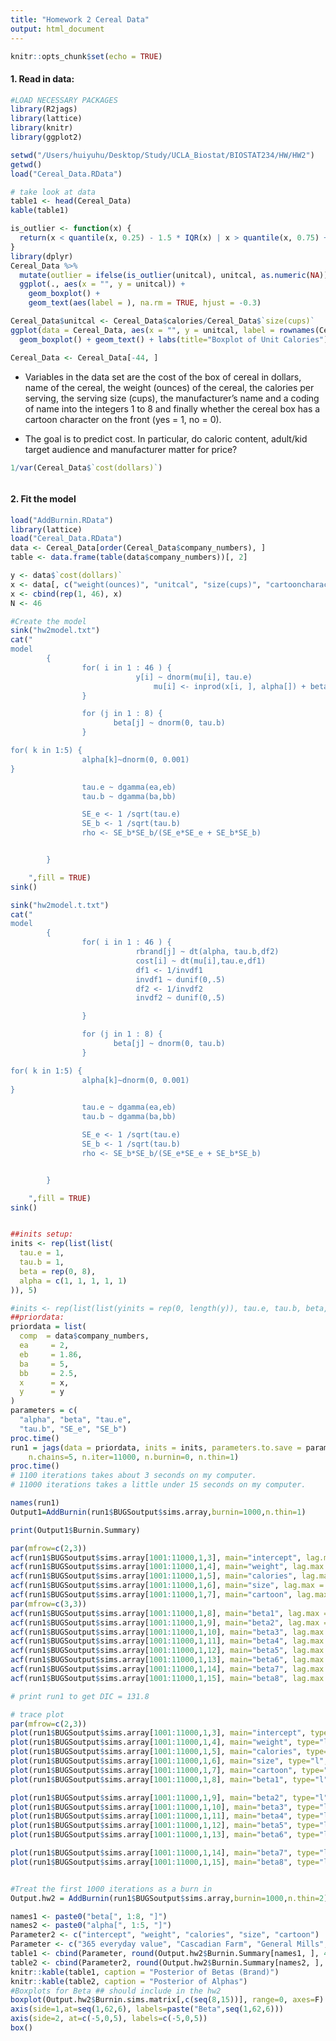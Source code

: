 ```yaml
---
title: "Homework 2 Cereal Data"
output: html_document
---
```


```r
knitr::opts_chunk$set(echo = TRUE)
```

#### 1. Read in data: 

```r
#LOAD NECESSARY PACKAGES
library(R2jags)
library(lattice)
library(knitr)
library(ggplot2)

setwd("/Users/huiyuhu/Desktop/Study/UCLA_Biostat/BIOSTAT234/HW/HW2")
getwd()
load("Cereal_Data.RData")

# take look at data
table1 <- head(Cereal_Data)
kable(table1)

is_outlier <- function(x) {
  return(x < quantile(x, 0.25) - 1.5 * IQR(x) | x > quantile(x, 0.75) + 1.5 * IQR(x))
}
library(dplyr)
Cereal_Data %>%
  mutate(outlier = ifelse(is_outlier(unitcal), unitcal, as.numeric(NA))) %>%
  ggplot(., aes(x = "", y = unitcal)) +
    geom_boxplot() +
    geom_text(aes(label = ), na.rm = TRUE, hjust = -0.3)

Cereal_Data$unitcal <- Cereal_Data$calories/Cereal_Data$`size(cups)`
ggplot(data = Cereal_Data, aes(x = "", y = unitcal, label = rownames(Cereal_Data))) + 
  geom_boxplot() + geom_text() + labs(title="Boxplot of Unit Calories")

Cereal_Data <- Cereal_Data[-44, ]

```
- Variables in the data set are the cost of the box of cereal in dollars, name of the cereal, the weight (ounces) of the cereal, the calories per serving, the serving size (cups), the manufacturer's name and a coding of name into the integers 1 to 8 and finally whether the cereal box has a cartoon character on the front (yes = 1, no = 0). 

- The goal is to predict cost. In particular, do caloric content, adult/kid target audience and manufacturer matter for price?
```r
1/var(Cereal_Data$`cost(dollars)`)
```
```r

```

#### 2. Fit the model

```r
load("AddBurnin.RData")
library(lattice)
load("Cereal_Data.RData")
data <- Cereal_Data[order(Cereal_Data$company_numbers), ]
table <- data.frame(table(data$company_numbers))[, 2]

y <- data$`cost(dollars)`
x <- data[, c("weight(ounces)", "unitcal", "size(cups)", "cartooncharacter")]
x <- cbind(rep(1, 46), x)
N <- 46

#Create the model
sink("hw2model.txt")
cat("
model
        {       
                for( i in 1 : 46 ) {
                            y[i] ~ dnorm(mu[i], tau.e)
                                mu[i] <- inprod(x[i, ], alpha[]) + beta[comp[i]]
                }

                for (j in 1 : 8) {
                       beta[j] ~ dnorm(0, tau.b)
                }

for( k in 1:5) {
                alpha[k]~dnorm(0, 0.001)
}

                tau.e ~ dgamma(ea,eb)
                tau.b ~ dgamma(ba,bb)

                SE_e <- 1 /sqrt(tau.e)
                SE_b <- 1 /sqrt(tau.b)
                rho <- SE_b*SE_b/(SE_e*SE_e + SE_b*SE_b)


        }

    ",fill = TRUE)
sink()

sink("hw2model.t.txt")
cat("
model
        {       
                for( i in 1 : 46 ) {
                            rbrand[j] ~ dt(alpha, tau.b,df2)
                            cost[i] ~ dt(mu[i],tau.e,df1)
                            df1 <- 1/invdf1
                            invdf1 ~ dunif(0,.5)
                            df2 <- 1/invdf2
                            invdf2 ~ dunif(0,.5)

                }

                for (j in 1 : 8) {
                       beta[j] ~ dnorm(0, tau.b)
                }

for( k in 1:5) {
                alpha[k]~dnorm(0, 0.001)
}

                tau.e ~ dgamma(ea,eb)
                tau.b ~ dgamma(ba,bb)

                SE_e <- 1 /sqrt(tau.e)
                SE_b <- 1 /sqrt(tau.b)
                rho <- SE_b*SE_b/(SE_e*SE_e + SE_b*SE_b)


        }

    ",fill = TRUE)
sink()


##inits setup:
inits <- rep(list(list(
  tau.e = 1,
  tau.b = 1,
  beta = rep(0, 8),
  alpha = c(1, 1, 1, 1, 1)
)), 5)

#inits <- rep(list(list(yinits = rep(0, length(y)), tau.e, tau.b, beta, alpha)), 5)
##priordata:
priordata = list(
  comp  = data$company_numbers,
  ea     = 2, 
  eb     = 1.86, 
  ba     = 5, 
  bb     = 2.5,
  x      = x,
  y	     = y
)
parameters = c(
  "alpha", "beta", "tau.e", 
  "tau.b", "SE_e", "SE_b")
proc.time()
run1 = jags(data = priordata, inits = inits, parameters.to.save = parameters, "hw2model.txt", 
	n.chains=5, n.iter=11000, n.burnin=0, n.thin=1)
proc.time()
# 1100 iterations takes about 3 seconds on my computer.  
# 11000 iterations takes a little under 15 seconds on my computer.  

names(run1)
Output1=AddBurnin(run1$BUGSoutput$sims.array,burnin=1000,n.thin=1)

print(Output1$Burnin.Summary)


```
```r
par(mfrow=c(2,3))
acf(run1$BUGSoutput$sims.array[1001:11000,1,3], main="intercept", lag.max = 50)
acf(run1$BUGSoutput$sims.array[1001:11000,1,4], main="weight", lag.max = 50)
acf(run1$BUGSoutput$sims.array[1001:11000,1,5], main="calories", lag.max = 50)
acf(run1$BUGSoutput$sims.array[1001:11000,1,6], main="size", lag.max = 50)
acf(run1$BUGSoutput$sims.array[1001:11000,1,7], main="cartoon", lag.max = 50)
par(mfrow=c(3,3))
acf(run1$BUGSoutput$sims.array[1001:11000,1,8], main="beta1", lag.max = 50)
acf(run1$BUGSoutput$sims.array[1001:11000,1,9], main="beta2", lag.max = 50)
acf(run1$BUGSoutput$sims.array[1001:11000,1,10], main="beta3", lag.max = 50)
acf(run1$BUGSoutput$sims.array[1001:11000,1,11], main="beta4", lag.max = 50)
acf(run1$BUGSoutput$sims.array[1001:11000,1,12], main="beta5", lag.max = 50)
acf(run1$BUGSoutput$sims.array[1001:11000,1,13], main="beta6", lag.max = 50)
acf(run1$BUGSoutput$sims.array[1001:11000,1,14], main="beta7", lag.max = 50)
acf(run1$BUGSoutput$sims.array[1001:11000,1,15], main="beta8", lag.max = 50)

# print run1 to get DIC = 131.8

# trace plot 
par(mfrow=c(2,3))
plot(run1$BUGSoutput$sims.array[1001:11000,1,3], main="intercept", type="l",ylab = "")
plot(run1$BUGSoutput$sims.array[1001:11000,1,4], main="weight", type="l",ylab = "")
plot(run1$BUGSoutput$sims.array[1001:11000,1,5], main="calories", type="l",ylab = "")
plot(run1$BUGSoutput$sims.array[1001:11000,1,6], main="size", type="l",ylab = "")
plot(run1$BUGSoutput$sims.array[1001:11000,1,7], main="cartoon", type="l",ylab = "")
plot(run1$BUGSoutput$sims.array[1001:11000,1,8], main="beta1", type="l",ylab = "")

plot(run1$BUGSoutput$sims.array[1001:11000,1,9], main="beta2", type="l",ylab = "")
plot(run1$BUGSoutput$sims.array[1001:11000,1,10], main="beta3", type="l",ylab = "")
plot(run1$BUGSoutput$sims.array[1001:11000,1,11], main="beta4", type="l",ylab = "")
plot(run1$BUGSoutput$sims.array[1001:11000,1,12], main="beta5", type="l",ylab = "")
plot(run1$BUGSoutput$sims.array[1001:11000,1,13], main="beta6", type="l",ylab = "")

plot(run1$BUGSoutput$sims.array[1001:11000,1,14], main="beta7", type="l",ylab = "")
plot(run1$BUGSoutput$sims.array[1001:11000,1,15], main="beta8", type="l",ylab = "")



```
```r
#Treat the first 1000 iterations as a burn in   
Output.hw2 = AddBurnin(run1$BUGSoutput$sims.array,burnin=1000,n.thin=2)

names1 <- paste0("beta[", 1:8, "]")
names2 <- paste0("alpha[", 1:5, "]")
Parameter2 <- c("intercept", "weight", "calories", "size", "cartoon")
Parameter <- c("365 everyday value", "Cascadian Farm", "General Mills", "kashi", "kelloggs", "Nature's Path", "post", "quaker")
table1 <- cbind(Parameter, round(Output.hw2$Burnin.Summary[names1, ], 4))
table2 <- cbind(Parameter2, round(Output.hw2$Burnin.Summary[names2, ], 4))
knitr::kable(table1, caption = "Posterior of Betas (Brand)")
knitr::kable(table2, caption = "Posterior of Alphas")
#Boxplots for Beta ## should include in the hw2
boxplot(Output.hw2$Burnin.sims.matrix[,c(seq(8,15))], range=0, axes=F)
axis(side=1,at=seq(1,62,6), labels=paste("Beta",seq(1,62,6)))
axis(side=2, at=c(-5,0,5), labels=c(-5,0,5))
box()
```

